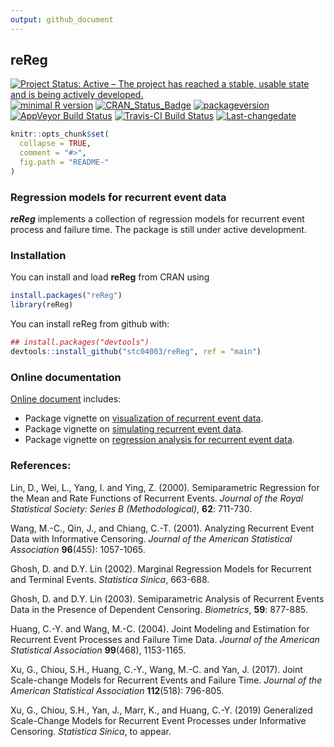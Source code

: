```yaml
---
output: github_document
---
```


## **reReg**

[![Project Status: Active – The project has reached a stable, usable state and is being actively developed.](http://www.repostatus.org/badges/latest/active.svg)](http://www.repostatus.org/#active)
[![minimal R version](https://img.shields.io/badge/R%3E%3D-3.4.0-6666ff.svg)](https://cran.r-project.org/)
[![CRAN_Status_Badge](http://www.r-pkg.org/badges/version/reReg)](https://cran.r-project.org/package=reReg)
[![packageversion](https://img.shields.io/badge/Package%20version-1.3.0-orange.svg?style=flat-square)](commits/master)
[![AppVeyor Build Status](https://ci.appveyor.com/api/projects/status/github/stc04003/reReg?branch=master&svg=true)](https://ci.appveyor.com/project/stc04003/reReg)
[![Travis-CI Build Status](https://travis-ci.org/stc04003/reReg.svg?branch=master)](https://travis-ci.org/stc04003/reReg)
[![Last-changedate](https://img.shields.io/badge/last%20change-`r gsub('-', '--', Sys.Date())`-yellowgreen.svg)](/commits/master)
<!-- [![Build Status](https://travis-ci.org/user/pkg.svg?branch=master)](https://travis-ci.org/user/pkg) -->
<!-- README.md is generated from README.Rmd. Please edit that file -->

```r
knitr::opts_chunk$set(
  collapse = TRUE,
  comment = "#>",
  fig.path = "README-"
)
```

### Regression models for recurrent event data
***reReg*** implements a collection of regression models for recurrent event process and failure time.
The package is still under active development.

### Installation

You can install and load **reReg** from CRAN using

```r
install.packages("reReg")
library(reReg)
```

You can install reReg from github with:

```r
## install.packages("devtools")
devtools::install_github("stc04003/reReg", ref = "main")
```

### Online documentation 
[Online document](https://www.sychiou.com/reReg/index.html) includes:

* Package vignette on [visualization of recurrent event data](https://www.sychiou.com/reReg/articles/reReg-plots.html).
* Package vignette on [simulating recurrent event data](https://www.sychiou.com/reReg/articles/reReg-sims.html).
* Package vignette on [regression analysis for recurrent event data](https://www.sychiou.com/reReg/articles/reReg-reg.html).

### References:

   Lin, D., Wei, L., Yang, I. and Ying, Z. (2000). Semiparametric
   Regression for the Mean and Rate Functions of Recurrent Events.
   *Journal of the Royal Statistical Society: Series B
   (Methodological)*, **62**: 711-730.

   Wang, M.-C., Qin, J., and Chiang, C.-T. (2001). Analyzing Recurrent
   Event Data with Informative Censoring. *Journal of the American
   Statistical Association* **96**(455): 1057-1065.

  Ghosh, D. and D.Y. Lin (2002). Marginal Regression Models for Recurrent and Terminal Events. 
  *Statistica Sinica*, 663-688.
  
  Ghosh, D. and D.Y. Lin (2003). Semiparametric Analysis of
   Recurrent Events Data in the Presence of Dependent Censoring.
   *Biometrics*, **59**: 877-885.

   Huang, C.-Y. and Wang, M.-C. (2004). Joint Modeling and Estimation
   for Recurrent Event Processes and Failure Time Data. *Journal of
   the American Statistical Association* **99**(468), 1153-1165.

   Xu, G., Chiou, S.H., Huang, C.-Y., Wang, M.-C. and Yan, J. (2017).
   Joint Scale-change Models for Recurrent Events and Failure Time.
   *Journal of the American Statistical Association* **112**(518):
   796-805.

  Xu, G., Chiou, S.H., Yan, J., Marr, K., and Huang, C.-Y. (2019)
  Generalized Scale-Change Models for Recurrent Event Processes under Informative Censoring. 
  *Statistica Sinica*, to appear.